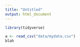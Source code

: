 ```yaml
---
title: "Untitled"
output: html_document
---
```


```r
library(tidyverse)

a <- read_csv("data/mydata.csv")
blah

```


